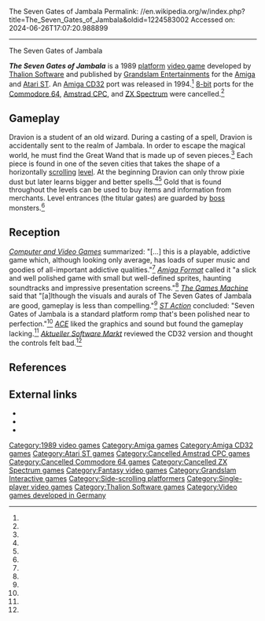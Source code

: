 The Seven Gates of Jambala
Permalink: //en.wikipedia.org/w/index.php?title=The_Seven_Gates_of_Jambala&oldid=1224583002
Accessed on: 2024-06-26T17:07:20.988899



------
The Seven Gates of Jambala
{{Short description|1989 video game}}
{{use dmy dates|date=June 2023}}
{{Infobox video game
| title         = The Seven Gates of Jambala
| image         = The Seven Gates of Jambala.jpg
| developer     = [[Thalion Software]]
| publisher     = [[Grandslam Interactive|Grandslam Entertainments]]
| producer      = 
| designer      = 
| programmer    = 
| artist        = 
| writer        = 
| composer      = 
| engine        = 
| series        = 
| platforms     = [[Amiga]], [[Atari ST]], [[Amiga CD32]]
| released      = 1989 (Amiga, ST)<ref name="date">{{cite journal |title=Game disk 1 (Atari ST) |journal=The Seven Gates of Jambala |url=https://www.mobygames.com/game/29312/the-seven-gates-of-jambala/cover/group-103291/cover-280254/ |quote=© 1989 Grandslam Entertainments Ltd. / Thalion GmbH}}</ref><br>1994 (CD32)
| genre         = [[Platform game|Platform]]
| modes         = [[Single-player]]
}}

'''''The Seven Gates of Jambala''''' is a 1989 [[Platform game|platform]] [[video game]] developed by [[Thalion Software]] and published by [[Grandslam Interactive|Grandslam Entertainments]] for the [[Amiga]] and [[Atari ST]]. An [[Amiga CD32]] port was released in 1994.<ref name="ASM2"/> [[8-bit]] ports for the [[Commodore 64]], [[Amstrad CPC]], and [[ZX Spectrum]] were cancelled.<ref name="ACE"/>

==Gameplay==
Dravion is a student of an old wizard. During a casting of a spell, Dravion is accidentally sent to the realm of Jambala. In order to escape the magical world, he must find the Great Wand that is made up of seven pieces.<ref name="AMF"/> Each piece is found in one of the seven cities that takes the shape of a horizontally [[scrolling]] [[Level (video games)|level]]. At the beginning Dravion can only throw pixie dust but later learns bigger and better spells.<ref name="STA"/><ref name="ACE"/> Gold that is found throughout the levels can be used to buy items and information from merchants. Level entrances (the titular gates) are guarded by [[Boss (video games)|boss]] monsters.<ref name="STA"/>

==Reception==
{{Video game reviews
| ACE = 604/1000 (ST)<ref name="ACE">{{cite magazine |last1=Hamza |first1=Kati |title=Screentest - The Seven Gates of Jambala |journal=[[ACE (magazine)|ACE]] |date=April 1990 |issue=31 |page=80 |url=https://archive.org/details/ace-magazine-31/page/n79/mode/2up |publisher=[[EMAP]]}}</ref>
| ASM = 9/12 (Amiga, ST)<ref name="ASM1">{{cite magazine |last1=Mühl |first1=Ulrich |title=Action Games - Keine Hexerei? |journal=[[Aktueller Software Markt]] |date=January 1990 |volume=5 |issue=1/90 |page=44 |url=https://retrocdn.net/images/f/f3/ASM_DE_1990-01.pdf#page=44 |publisher=Tronic-Verlag |language=German |quote=Preis/Leistung: 9/12}}</ref><br>6/12 (CD32)<ref name="ASM2">{{cite magazine |title=Amiga in Scheiben - The Seven Gates of Jambala |journal=[[Aktueller Software Markt]] |date=April 1994 |volume=9 |issue=4/94 |page=88 |url=https://retrocdn.net/images/6/63/ASM_DE_1994-04.pdf#page=88 |publisher=Tronic-Verlag |language=German}}</ref>
| AmFormat = 79%<ref name="AMF">{{cite magazine |last1=Evans |first1=Matt |title=Screenplay - Seven Gates of Jambala |journal=[[Amiga Format]] |date=March 1990 |issue=8 |page=38 |url=https://archive.org/details/AmigaFormatMagazine_201902/Amiga_Format_Issue_008_1990_03_Future_Publishing_GB/page/n37/mode/2up |publisher=[[Future plc]]}}</ref>
| CVG = 71% (ST)<ref name="CVG">{{cite magazine |last1=Rand |first1=Paul |title=Review - Seven Gates of Jambala |journal=[[Computer and Video Games]] |date=January 1990 |issue=98 |page=44 |url=https://archive.org/details/cvg-magazine-098/page/n43/mode/2up |publisher=[[Future plc]]}}</ref>
| TGM = 71% (Amiga, ST)<ref name="TGM">{{cite magazine |last1=Lapworth |first1=Warren |title=Reviews - The Seven Gates of Jambala |journal=[[The Games Machine]] |date=March 1990 |issue=28 |page=52 |url=https://archive.org/details/the-games-machine-28/page/n51/mode/2up |publisher=[[Newsfield Publications]]}}</ref>
| STAction = 66%<ref name="STA">{{cite magazine |title=Reviews - Seven Gates of Jambala |journal=[[ST Action]] |date=January 1990 |issue=21 |page=44 |url=https://archive.org/details/ST_Action_Issue_021_1990-01_Gollner_Publishing_GB/page/n45/mode/2up |publisher=Gollner Publishing}}</ref>
}}
''[[Computer and Video Games]]'' summarized: "[...] this is a playable, addictive game which, although looking only average, has loads of super music and goodies of all-important addictive qualities."<ref name="CVG"/> ''[[Amiga Format]]'' called it "a slick and well polished game with small but well-defined sprites, haunting soundtracks and impressive presentation screens."<ref name="AMF"/> ''[[The Games Machine]]'' said that "[a]lthough the visuals and aurals of The Seven Gates of Jambala are good, gameplay is less than compelling."<ref name="TGM"/> ''[[ST Action]]'' concluded: "Seven Gates of Jambala is a standard platform romp that's been polished near to perfection."<ref name="STA"/> ''[[ACE (magazine)|ACE]]'' liked the graphics and sound but found the gameplay lacking.<ref name="ACE"/> ''[[Aktueller Software Markt]]'' reviewed the CD32 version and thought the controls felt bad.<ref name="ASM2"/>

==References==
{{reflist}}

==External links==
*{{moby game|id=/29312/the-seven-gates-of-jambala}}
*{{abime|id=1881}}
*{{atarimania|id=24028}}

{{Thalion Software}}

{{DEFAULTSORT:Seven Gates of Jambala, The}}
[[Category:1989 video games]]
[[Category:Amiga games]]
[[Category:Amiga CD32 games]]
[[Category:Atari ST games]]
[[Category:Cancelled Amstrad CPC games]]
[[Category:Cancelled Commodore 64 games]]
[[Category:Cancelled ZX Spectrum games]]
[[Category:Fantasy video games]]
[[Category:Grandslam Interactive games]]
[[Category:Side-scrolling platformers]]
[[Category:Single-player video games]]
[[Category:Thalion Software games]]
[[Category:Video games developed in Germany]]